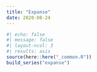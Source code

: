 ```yaml
---
title: "Expanse"
date: 2020-08-24
---
```

  
```r
#| echo: false
#| message: false
#| layout-ncol: 3
#| results: asis
source(here::here("_common.R"))
build_series("expanse")
```

